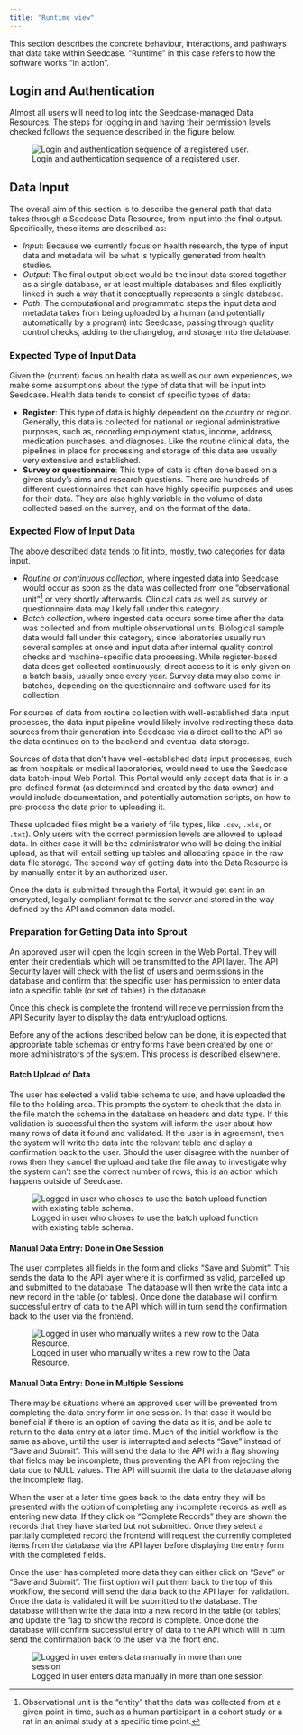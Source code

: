 ```yaml
---
title: "Runtime view"
---
```


This section describes the concrete behaviour, interactions, and
pathways that data take within Seedcase. "Runtime" in this case refers
to how the software works "in action".

## Login and Authentication

Almost all users will need to log into the Seedcase-managed Data
Resources. The steps for logging in and having their permission levels
checked follows the sequence described in the figure below.

![Login and authentication sequence of a registered user.](images/runtime-login-sequence.png)

## Data Input

The overall aim of this section is to describe the general path that
data takes through a Seedcase Data Resource, from input into the final
output. Specifically, these items are described as:

-   *Input*: Because we currently focus on health research, the type of
    input data and metadata will be what is typically generated from
    health studies.
-   *Output*: The final output object would be the input data stored
    together as a single database, or at least multiple databases and
    files explicitly linked in such a way that it conceptually
    represents a single database.
-   *Path*: The computational and programmatic steps the input data and
    metadata takes from being uploaded by a human (and potentially
    automatically by a program) into Seedcase, passing through quality
    control checks, adding to the changelog, and storage into the
    database.

### Expected Type of Input Data

Given the (current) focus on health data as well as our own experiences,
we make some assumptions about the type of data that will be input into
Seedcase. Health data tends to consist of specific types of data:

<!---
-   **Clinical**: This data is typically collected during patient visits
    to doctors. Depending on the country or administrative region, there
    will likely already be well-established data processing and storage
    pipelines in place. --->
-   **Register**: This type of data is highly dependent on the country
    or region. Generally, this data is collected for national or
    regional administrative purposes, such as, recording employment
    status, income, address, medication purchases, and diagnoses. Like
    the routine clinical data, the pipelines in place for processing and
    storage of this data are usually very extensive and established. 
<!---
-   **Biological sample analysis**: This type of data is generated from
    biological samples, like blood, saliva, semen, hair, or urine. Data
    generated from sample analytic techniques often produce large
    volumes of data per person. Samples may be generated in larger
    established laboratories or in smaller research groups, depending on
    how what analytic technology is used and how new it is. The
    structure and format of the generated data also tends to be highly
    variable and depends heavily on the technology used, sometimes
    requiring specialized software to process and output. --->
-   **Survey or questionnaire**: This type of data is often done based
    on a given study's aims and research questions. There are hundreds
    of different questionnaires that can have highly specific purposes
    and uses for their data. They are also highly variable in the volume
    of data collected based on the survey, and on the format of the
    data.

### Expected Flow of Input Data

The above described data tends to fit into, mostly, two categories for
data input.

-   *Routine or continuous collection*, where ingested data into
    Seedcase would occur as soon as the data was collected from one
    "observational unit"[^1] or very shortly afterwards. Clinical data
    as well as survey or questionnaire data may likely fall under this
    category.
-   *Batch collection*, where ingested data occurs some time after the
    data was collected and from multiple observational units. Biological
    sample data would fall under this category, since laboratories
    usually run several samples at once and input data after internal
    quality control checks and machine-specific data processing. While
    register-based data does get collected continuously, direct access
    to it is only given on a batch basis, usually once every year.
    Survey data may also come in batches, depending on the questionnaire
    and software used for its collection.

[^1]: Observational unit is the "entity" that the data was collected
    from at a given point in time, such as a human participant in a
    cohort study or a rat in an animal study at a specific time point.

For sources of data from routine collection with well-established data
input processes, the data input pipeline would likely involve
redirecting these data sources from their generation into Seedcase via a
direct call to the API so the data continues on to the backend and
eventual data storage.

Sources of data that don't have well-established data input processes,
such as from hospitals or medical laboratories, would need to use the
Seedcase data batch-input Web Portal. This Portal would only accept data
that is in a pre-defined format (as determined and created by the data
owner) and would include documentation, and potentially automation
scripts, on how to pre-process the data prior to uploading it.

These uploaded files might be a variety of file types, like `.csv`,
`.xls`, or `.txt`). Only users with the correct permission levels are
allowed to upload data. In either case it will be the administrator who
will be doing the initial upload, as that will entail setting up tables
and allocating space in the raw data file storage. The second way of
getting data into the Data Resource is by manually enter it by an
authorized user.

Once the data is submitted through the Portal, it would get sent in an
encrypted, legally-compliant format to the server and stored in the way
defined by the API and common data model.

### Preparation for Getting Data into Sprout

An approved user will open the login screen in the Web Portal. They
will enter their credentials which will be transmitted to the API layer.
The API Security layer will check with the list of users and permissions
in the database and confirm that the specific user has permission to
enter data into a specific table (or set of tables) in the database.

Once this check is complete the frontend will receive permission from
the API Security layer to display the data entry/upload options.

Before any of the actions described below can be done, it is expected that appropriate table schemas or entry forms have been created by one or more administrators of the system.  This process is described elsewhere.

<!--TODO change elsewhere above to the actual location of where we describe table schema and data entry form creation-->

#### Batch Upload of Data 

The user has selected a valid table schema to use, and have uploaded the file to the holding area. This prompts the system to check that the data in the file match the schema in the database on headers and data type. If this validation is successful then the system will inform the user about how many rows of data it found and validated. If the user is in agreement, then the system will write the data into the relevant table and display a confirmation back to the user. Should the user disagree with the number of rows then they cancel the upload and take the file away to investigate why the system can't see the correct number of rows, this is an action which happens outside of Seedcase.

![Logged in user who choses to use the batch upload function with existing table schema.](/design/images/user-flow-5-data-upload.png){#fig-batch-data-entry}

<!--TODO Ensure that the link above will still work once SKB has finished updating the diagrams-->

#### Manual Data Entry: Done in One Session

The user completes all fields in the form and clicks "Save and Submit". This sends
the data to the API layer where it is confirmed as valid, parcelled up
and submitted to the database. The database will then write the data
into a new record in the table (or tables). Once done the database will
confirm successful entry of data to the API which will in turn send the
confirmation back to the user via the frontend.

![Logged in user who manually writes a new row to the Data
Resource.](/design/images/runtime-manual-data-entry.png){#fig-manual-data-entry}

<!--TODO convert puml file to png so that the link above works-->

#### Manual Data Entry: Done in Multiple Sessions

There may be situations where an approved user will be prevented from
completing the data entry form in one session. In that case it would be
beneficial if there is an option of saving the data as it is, and be
able to return to the data entry at a later time. Much of the initial
workflow is the same as above, until the user is interrupted and selects
"Save" instead of "Save and Submit". This will send the data to the API with
a flag showing that fields may be incomplete, thus preventing the API
from rejecting the data due to NULL values. The API will submit the data
to the database along the incomplete flag.

When the user at a later time goes back to the data entry they will be
presented with the option of completing any incomplete records as well
as entering new data. If they click on "Complete Records" they are shown
the records that they have started but not submitted. Once they select a
partially completed record the frontend will request the currently
completed items from the database via the API layer before displaying
the entry form with the completed fields.

Once the user has completed more data they can either click on "Save" or
"Save and Submit". The first option will put them back to the top of this
workflow, the second will send the data back to the API layer for
validation. Once the data is validated it will be submitted to the
database. The database will then write the data into a new record in the
table (or tables) and update the flag to show the record is complete.
Once done the database will confirm successful entry of data to the API
which will in turn send the confirmation back to the user via the front
end.

![Logged in user enters data manually in more than one
session](/design/images/runtime-manual-data-update.png){#fig-manual-data-update}

<!--TODO convert puml file to png so that the link above works-->